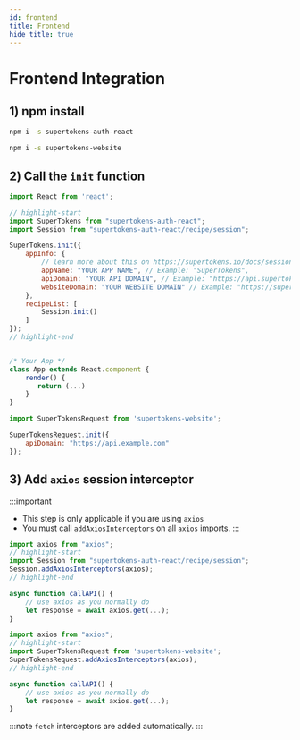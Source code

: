 ```yaml
---
id: frontend
title: Frontend
hide_title: true
---
```



# Frontend Integration

## 1️) npm install

<FrontendSDKTabs>
<TabItem value="reactjs">

```bash
npm i -s supertokens-auth-react
```

</TabItem>
<TabItem value="vanillajs">

```bash
npm i -s supertokens-website
```

</TabItem>
</FrontendSDKTabs>

## 2️) Call the `init` function

<FrontendSDKTabs>
<TabItem value="reactjs">

```js
import React from 'react';

// highlight-start
import SuperTokens from "supertokens-auth-react";
import Session from "supertokens-auth-react/recipe/session";

SuperTokens.init({
    appInfo: {
        // learn more about this on https://supertokens.io/docs/session/appinfo
        appName: "YOUR APP NAME", // Example: "SuperTokens",
        apiDomain: "YOUR API DOMAIN", // Example: "https://api.supertokens.io",
        websiteDomain: "YOUR WEBSITE DOMAIN" // Example: "https://supertokens.io"
    },
    recipeList: [
        Session.init()
    ]
});
// highlight-end


/* Your App */
class App extends React.component {
    render() {
       return (...)
    }
}
```

</TabItem>
<TabItem value="vanillajs">

```js
import SuperTokensRequest from 'supertokens-website';

SuperTokensRequest.init({
    apiDomain: "https://api.example.com"
});
```

</TabItem>
</FrontendSDKTabs>

## 3️) Add `axios` session interceptor

:::important
- This step is only applicable if you are using `axios`
- You must call `addAxiosInterceptors` on all `axios` imports.
:::

<FrontendSDKTabs>
<TabItem value="reactjs">

```js
import axios from "axios";
// highlight-start
import Session from "supertokens-auth-react/recipe/session";
Session.addAxiosInterceptors(axios);
// highlight-end

async function callAPI() {
    // use axios as you normally do
    let response = await axios.get(...);
}
```

</TabItem>
<TabItem value="vanillajs">

```js
import axios from "axios";
// highlight-start
import SuperTokensRequest from 'supertokens-website';
SuperTokensRequest.addAxiosInterceptors(axios);
// highlight-end

async function callAPI() {
    // use axios as you normally do
    let response = await axios.get(...);
}
```

</TabItem>
</FrontendSDKTabs>

:::note
`fetch` interceptors are added automatically.
:::